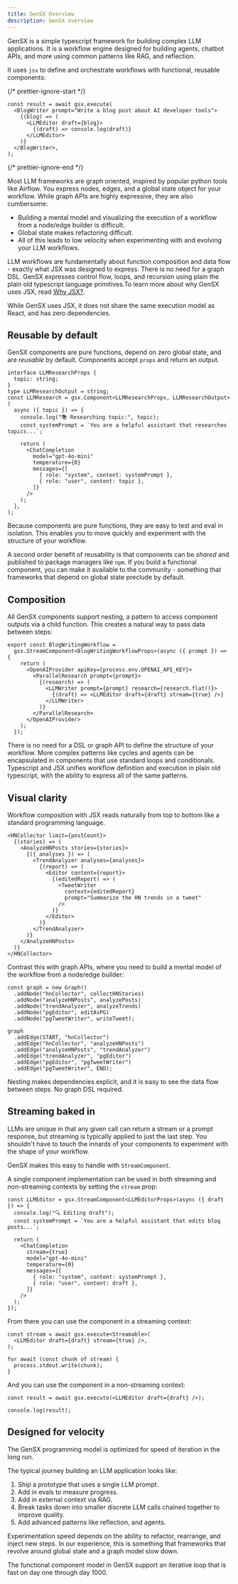 ```yaml
---
title: GenSX Overview
description: GenSX overview
---
```


GenSX is a simple typescript framework for building complex LLM applications. It is a workflow engine designed for building agents, chatbot APIs, and more using common patterns like RAG, and reflection.

It uses `jsx` to define and orchestrate workflows with functional, reusable components:

{/* prettier-ignore-start */}

```tsx
const result = await gsx.execute(
  <BlogWriter prompt="Write a blog post about AI developer tools">
    {(blog) => (
      <LLMEditor draft={blog}>
        {(draft) => console.log(draft)}
      </LLMEditor>
    )}
  </BlogWriter>,
);
```

{/* prettier-ignore-end */}

Most LLM frameworks are graph oriented, inspired by popular python tools like Airflow. You express nodes, edges, and a global state object for your workflow. While graph APIs are highly expressive, they are also cumbersome:

- Building a mental model and visualizing the execution of a workflow from a node/edge builder is difficult.
- Global state makes refactoring difficult.
- All of this leads to low velocity when experimenting with and evolving your LLM workflows.

LLM workflows are fundamentally about function composition and data flow - exactly what JSX was designed to express. There is no need for a graph DSL. GenSX expresses control flow, loops, and recursion using plain the plain old typescript language primitives.To learn more about why GenSX uses JSX, read [Why JSX?](/why-jsx).

While GenSX uses JSX, it does not share the same execution model as React, and has zero dependencies.

## Reusable by default

GenSX components are pure functions, depend on zero global state, and are _reusable_ by default. Components accept `props` and return an output.

```tsx
interface LLMResearchProps {
  topic: string;
}
type LLMResearchOutput = string;
const LLMResearch = gsx.Component<LLMResearchProps, LLMResearchOutput>(
  async ({ topic }) => {
    console.log("📚 Researching topic:", topic);
    const systemPrompt = `You are a helpful assistant that researches topics...`;

    return (
      <ChatCompletion
        model="gpt-4o-mini"
        temperature={0}
        messages={[
          { role: "system", content: systemPrompt },
          { role: "user", content: topic },
        ]}
      />
    );
  },
);
```

Because components are pure functions, they are easy to test and eval in isolation. This enables you to move quickly and experiment with the structure of your workflow.

A second order benefit of reusability is that components can be _shared_ and published to package managers like `npm`. If you build a functional component, you can make it available to the community - something that frameworks that depend on global state preclude by default.

## Composition

All GenSX components support nesting, a pattern to access component outputs via a child function. This creates a natural way to pass data between steps:

```tsx
export const BlogWritingWorkflow =
  gsx.StreamComponent<BlogWritingWorkflowProps>(async ({ prompt }) => {
    return (
      <OpenAIProvider apiKey={process.env.OPENAI_API_KEY}>
        <ParallelResearch prompt={prompt}>
          {(research) => (
            <LLMWriter prompt={prompt} research={research.flat()}>
              {(draft) => <LLMEditor draft={draft} stream={true} />}
            </LLMWriter>
          )}
        </ParallelResearch>
      </OpenAIProvider>
    );
  });
```

There is no need for a DSL or graph API to define the structure of your workflow. More complex patterns like cycles and agents can be encapsulated in components that use standard loops and conditionals. Typescript and JSX unifies workflow definition and execution in plain old typescript, with the ability to express all of the same patterns.

## Visual clarity

Workflow composition with JSX reads naturally from top to bottom like a standard programming language.

```tsx
<HNCollector limit={postCount}>
  {(stories) => (
    <AnalyzeHNPosts stories={stories}>
      {({ analyses }) => (
        <TrendAnalyzer analyses={analyses}>
          {(report) => (
            <Editor content={report}>
              {(editedReport) => (
                <TweetWriter
                  context={editedReport}
                  prompt="Summarize the HN trends in a tweet"
                />
              )}
            </Editor>
          )}
        </TrendAnalyzer>
      )}
    </AnalyzeHNPosts>
  )}
</HNCollector>
```

Contrast this with graph APIs, where you need to build a mental model of the workflow from a node/edge builder:

```tsx
const graph = new Graph()
  .addNode("hnCollector", collectHNStories)
  .addNode("analyzeHNPosts", analyzePosts)
  .addNode("trendAnalyzer", analyzeTrends)
  .addNode("pgEditor", editAsPG)
  .addNode("pgTweetWriter", writeTweet);

graph
  .addEdge(START, "hnCollector")
  .addEdge("hnCollector", "analyzeHNPosts")
  .addEdge("analyzeHNPosts", "trendAnalyzer")
  .addEdge("trendAnalyzer", "pgEditor")
  .addEdge("pgEditor", "pgTweetWriter")
  .addEdge("pgTweetWriter", END);
```

Nesting makes dependencies explicit, and it is easy to see the data flow between steps. No graph DSL required.

## Streaming baked in

LLMs are unique in that any given call can return a stream or a prompt response, but streaming is typically applied to just the last step. You shouldn't have to touch the innards of your components to experiment with the shape of your workflow.

GenSX makes this easy to handle with `StreamComponent`.

A single component implementation can be used in both streaming and non-streaming contexts by setting the `stream` prop:

```tsx
const LLMEditor = gsx.StreamComponent<LLMEditorProps>(async ({ draft }) => {
  console.log("🔍 Editing draft");
  const systemPrompt = `You are a helpful assistant that edits blog posts...`;

  return (
    <ChatCompletion
      stream={true}
      model="gpt-4o-mini"
      temperature={0}
      messages={[
        { role: "system", content: systemPrompt },
        { role: "user", content: draft },
      ]}
    />
  );
});
```

From there you can use the component in a streaming context:

```tsx
const stream = await gsx.execute<Streamable>(
  <LLMEditor draft={draft} stream={true} />,
);

for await (const chunk of stream) {
  process.stdout.write(chunk);
}
```

And you can use the component in a non-streaming context:

```tsx
const result = await gsx.execute(<LLMEditor draft={draft} />);

console.log(result);
```

## Designed for velocity

The GenSX programming model is optimized for speed of iteration in the long run.

The typical journey building an LLM application looks like:

1. Ship a prototype that uses a single LLM prompt.
2. Add in evals to measure progress.
3. Add in external context via RAG.
4. Break tasks down into smaller discrete LLM calls chained together to improve quality.
5. Add advanced patterns like reflection, and agents.

Experimentation speed depends on the ability to refactor, rearrange, and inject new steps. In our experience, this is something that frameworks that revolve around global state and a graph model slow down.

The functional component model in GenSX support an iterative loop that is fast on day one through day 1000.
